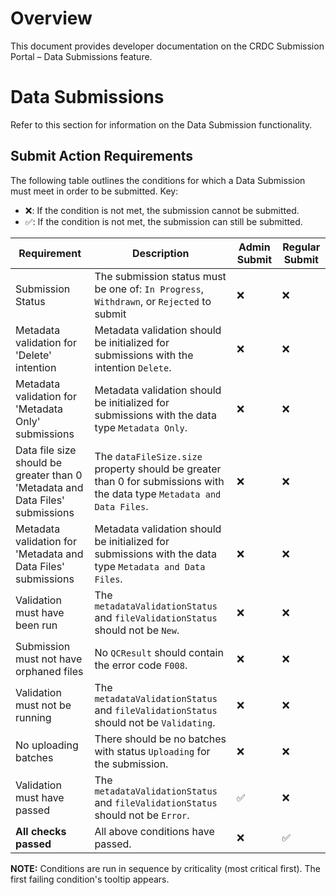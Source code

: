 # Overview

This document provides developer documentation on the CRDC Submission Portal – Data Submissions feature.

# Data Submissions

Refer to this section for information on the Data Submission functionality.

## Submit Action Requirements

The following table outlines the conditions for which a Data Submission must meet in order to be submitted. Key:

- ❌: If the condition is not met, the submission cannot be submitted.
- ✅: If the condition is not met, the submission can still be submitted.

| Requirement                                                                   | Description                                                                                                             | Admin Submit | Regular Submit |
| ----------------------------------------------------------------------------- | ----------------------------------------------------------------------------------------------------------------------- | ------------ | -------------- |
| Submission Status                                                             | The submission status must be one of: `In Progress`, `Withdrawn`, or `Rejected` to submit                               | ❌           | ❌             |
| Metadata validation for 'Delete' intention                                    | Metadata validation should be initialized for submissions with the intention `Delete`.                                  | ❌           | ❌             |
| Metadata validation for 'Metadata Only' submissions                           | Metadata validation should be initialized for submissions with the data type `Metadata Only`.                           | ❌           | ❌             |
| Data file size should be greater than 0 'Metadata and Data Files' submissions | The `dataFileSize.size` property should be greater than 0 for submissions with the data type `Metadata and Data Files`. | ❌           | ❌             |
| Metadata validation for 'Metadata and Data Files' submissions                 | Metadata validation should be initialized for submissions with the data type `Metadata and Data Files`.                 | ❌           | ❌             |
| Validation must have been run                                                 | The `metadataValidationStatus` and `fileValidationStatus` should not be `New`.                                          | ❌           | ❌             |
| Submission must not have orphaned files                                       | No `QCResult` should contain the error code `F008`.                                                                     | ❌           | ❌             |
| Validation must not be running                                                | The `metadataValidationStatus` and `fileValidationStatus` should not be `Validating`.                                   | ❌           | ❌             |
| No uploading batches                                                          | There should be no batches with status `Uploading` for the submission.                                                  | ❌           | ❌             |
| Validation must have passed                                                   | The `metadataValidationStatus` and `fileValidationStatus` should not be `Error`.                                        | ✅           | ❌             |
| **All checks passed**                                                         | All above conditions have passed.                                                                                       | ❌           | ✅             |

**NOTE:** Conditions are run in sequence by criticality (most critical first). The first failing condition's tooltip appears.
